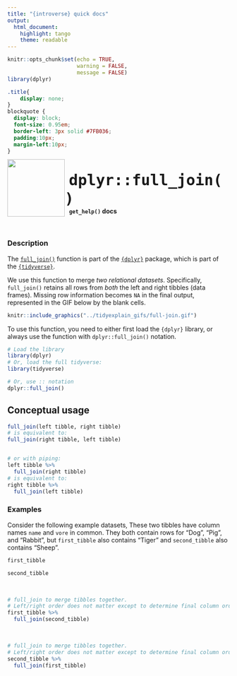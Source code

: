 ```yaml
---
title: "{introverse} quick docs"
output: 
  html_document:
    highlight: tango
    theme: readable
---
```



```r
knitr::opts_chunk$set(echo = TRUE, 
                      warning = FALSE, 
                      message = FALSE)
library(dplyr)
```

```css
.title{
    display: none;
}
blockquote {
  display: block;
  font-size: 0.95em;
  border-left: 3px solid #7FB036;
  padding:10px;
  margin-left:10px;
}
```

<div>
<br>
 <img src = "logo.png" style = "float:left;height:130px;margin-top:-20px;">
 <span style = "font-weight:bold;font-size:40px;"> 
  &nbsp;<code>dplyr::full_join()</code>
 </span>
 <br>
 <b>&nbsp;&nbsp;&nbsp;<code>get_help()</code> docs</b>
</div>
<br>

### Description

The [`full_join()`](https://dplyr.tidyverse.org/reference/full_join.html) function is part of the [`{dplyr}`](https://dplyr.tidyverse.org/) package, which is part of the [`{tidyverse}`](https://www.tidyverse.org/).

We use this function to merge _two relational datasets_. Specifically, `full_join()` retains all rows from _both_ the left and right tibbles (data frames). Missing row information becomes `NA` in the final output, represented in the GIF below by the blank cells.

```r
knitr::include_graphics("../tidyexplain_gifs/full-join.gif")
```


<!-- Add the following if the topic is a function that does NOT come with base R, and uncomment/fill in the subsequent multiline HTML comment: -->
To use this function, you need to either first load the `{dplyr}` library, or always use the function with `dplyr::full_join()` notation.

```r
# Load the library
library(dplyr)
# Or, load the full tidyverse:
library(tidyverse)

# Or, use :: notation
dplyr::full_join()
```


## Conceptual usage 

```r
full_join(left tibble, right tibble)
# is equivalent to:
full_join(right tibble, left tibble)


# or with piping:
left tibble %>%
  full_join(right tibble)
# is equivalent to:
right tibble %>%
  full_join(left tibble)
```

### Examples

Consider the following example datasets, These two tibbles have column names `name` and `vore` in common. They both contain rows for "Dog", "Pig", and "Rabbit", but `first_tibble` also contains "Tiger" and `second_tibble` also contains "Sheep".

```r
first_tibble

second_tibble
```

<br>


```r
# full_join to merge tibbles together. 
# Left/right order does not matter except to determine final column order
first_tibble %>%
  full_join(second_tibble)
```

<br>

```r
# full_join to merge tibbles together.
# Left/right order does not matter except to determine final column order
second_tibble %>%
  full_join(first_tibble)
```
